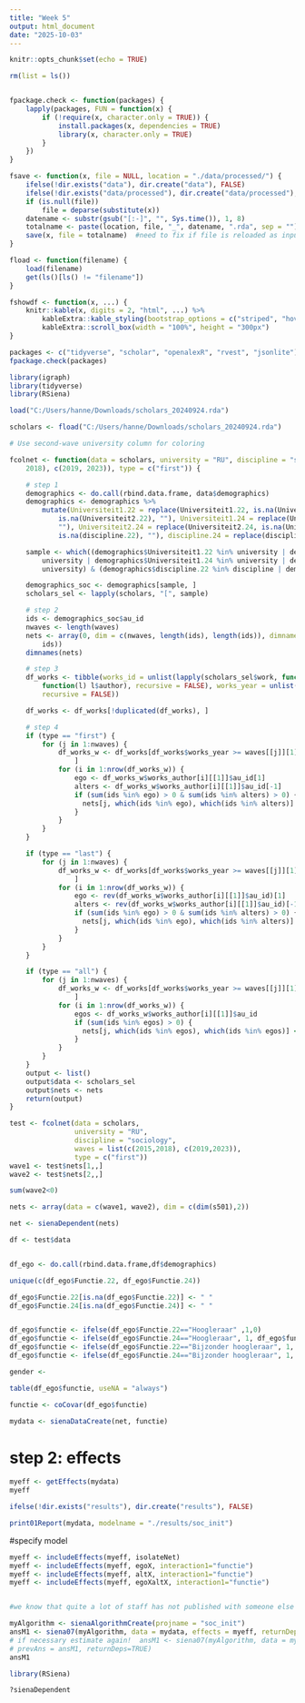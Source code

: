 ```yaml
---
title: "Week 5"
output: html_document
date: "2025-10-03"
---
```


```r
knitr::opts_chunk$set(echo = TRUE)
```


```r
rm(list = ls())


fpackage.check <- function(packages) {
    lapply(packages, FUN = function(x) {
        if (!require(x, character.only = TRUE)) {
            install.packages(x, dependencies = TRUE)
            library(x, character.only = TRUE)
        }
    })
}

fsave <- function(x, file = NULL, location = "./data/processed/") {
    ifelse(!dir.exists("data"), dir.create("data"), FALSE)
    ifelse(!dir.exists("data/processed"), dir.create("data/processed"), FALSE)
    if (is.null(file))
        file = deparse(substitute(x))
    datename <- substr(gsub("[:-]", "", Sys.time()), 1, 8)
    totalname <- paste(location, file, "_", datename, ".rda", sep = "")
    save(x, file = totalname)  #need to fix if file is reloaded as input name, not as x. 
}

fload <- function(filename) {
    load(filename)
    get(ls()[ls() != "filename"])
}

fshowdf <- function(x, ...) {
    knitr::kable(x, digits = 2, "html", ...) %>%
        kableExtra::kable_styling(bootstrap_options = c("striped", "hover")) %>%
        kableExtra::scroll_box(width = "100%", height = "300px")
}

packages <- c("tidyverse", "scholar", "openalexR", "rvest", "jsonlite")
fpackage.check(packages)

library(igraph)
library(tidyverse)
library(RSiena)
```
```r
load("C:/Users/hanne/Downloads/scholars_20240924.rda")
```

```r
scholars <- fload("C:/Users/hanne/Downloads/scholars_20240924.rda")
```

```r
# Use second-wave university column for coloring

fcolnet <- function(data = scholars, university = "RU", discipline = "sociology", waves = list(c(2015,
    2018), c(2019, 2023)), type = c("first")) {

    # step 1
    demographics <- do.call(rbind.data.frame, data$demographics)
    demographics <- demographics %>%
        mutate(Universiteit1.22 = replace(Universiteit1.22, is.na(Universiteit1.22), ""), Universiteit2.22 = replace(Universiteit2.22,
            is.na(Universiteit2.22), ""), Universiteit1.24 = replace(Universiteit1.24, is.na(Universiteit1.24),
            ""), Universiteit2.24 = replace(Universiteit2.24, is.na(Universiteit2.24), ""), discipline.22 = replace(discipline.22,
            is.na(discipline.22), ""), discipline.24 = replace(discipline.24, is.na(discipline.24), ""))

    sample <- which((demographics$Universiteit1.22 %in% university | demographics$Universiteit2.22 %in%
        university | demographics$Universiteit1.24 %in% university | demographics$Universiteit2.24 %in%
        university) & (demographics$discipline.22 %in% discipline | demographics$discipline.24 %in% discipline))

    demographics_soc <- demographics[sample, ]
    scholars_sel <- lapply(scholars, "[", sample)

    # step 2
    ids <- demographics_soc$au_id
    nwaves <- length(waves)
    nets <- array(0, dim = c(nwaves, length(ids), length(ids)), dimnames = list(wave = 1:nwaves, ids,
        ids))
    dimnames(nets)

    # step 3
    df_works <- tibble(works_id = unlist(lapply(scholars_sel$work, function(l) l$id)), works_author = unlist(lapply(scholars_sel$work,
        function(l) l$author), recursive = FALSE), works_year = unlist(lapply(scholars_sel$work, function(l) l$publication_year),
        recursive = FALSE))

    df_works <- df_works[!duplicated(df_works), ]

    # step 4
    if (type == "first") {
        for (j in 1:nwaves) {
            df_works_w <- df_works[df_works$works_year >= waves[[j]][1] & df_works$works_year <= waves[[j]][2],
                ]
            for (i in 1:nrow(df_works_w)) {
                ego <- df_works_w$works_author[i][[1]]$au_id[1]
                alters <- df_works_w$works_author[i][[1]]$au_id[-1]
                if (sum(ids %in% ego) > 0 & sum(ids %in% alters) > 0) {
                  nets[j, which(ids %in% ego), which(ids %in% alters)] <- 1
                }
            }
        }
    }

    if (type == "last") {
        for (j in 1:nwaves) {
            df_works_w <- df_works[df_works$works_year >= waves[[j]][1] & df_works$works_year <= waves[[j]][2],
                ]
            for (i in 1:nrow(df_works_w)) {
                ego <- rev(df_works_w$works_author[i][[1]]$au_id)[1]
                alters <- rev(df_works_w$works_author[i][[1]]$au_id)[-1]
                if (sum(ids %in% ego) > 0 & sum(ids %in% alters) > 0) {
                  nets[j, which(ids %in% ego), which(ids %in% alters)] <- 1
                }
            }
        }
    }

    if (type == "all") {
        for (j in 1:nwaves) {
            df_works_w <- df_works[df_works$works_year >= waves[[j]][1] & df_works$works_year <= waves[[j]][2],
                ]
            for (i in 1:nrow(df_works_w)) {
                egos <- df_works_w$works_author[i][[1]]$au_id
                if (sum(ids %in% egos) > 0) {
                  nets[j, which(ids %in% egos), which(ids %in% egos)] <- 1
                }
            }
        }
    }
    output <- list()
    output$data <- scholars_sel
    output$nets <- nets
    return(output)
}


```

```r
test <- fcolnet(data = scholars,
                university = "RU",
                discipline = "sociology",
                waves = list(c(2015,2018), c(2019,2023)),
                type = c("first"))
wave1 <- test$nets[1,,]
wave2 <- test$nets[2,,] 

sum(wave2<0)

nets <- array(data = c(wave1, wave2), dim = c(dim(s501),2))

net <- sienaDependent(nets)
```


```r
df <- test$data


df_ego <- do.call(rbind.data.frame,df$demographics) 

unique(c(df_ego$Functie.22, df_ego$Functie.24))

df_ego$Functie.22[is.na(df_ego$Functie.22)] <- " "
df_ego$Functie.24[is.na(df_ego$Functie.24)] <- " "


df_ego$functie <- ifelse(df_ego$Functie.22=="Hoogleraar" ,1,0)
df_ego$functie <- ifelse(df_ego$Functie.24=="Hoogleraar", 1, df_ego$functie)
df_ego$functie <- ifelse(df_ego$Functie.22=="Bijzonder hoogleraar", 1, df_ego$functie)
df_ego$functie <- ifelse(df_ego$Functie.24=="Bijzonder hoogleraar", 1, df_ego$functie)

gender <- 

table(df_ego$functie, useNA = "always")

functie <- coCovar(df_ego$functie)
```

```r
mydata <- sienaDataCreate(net, functie)
```


# step 2: effects

```r
myeff <- getEffects(mydata)
myeff
```
```r
ifelse(!dir.exists("results"), dir.create("results"), FALSE)

print01Report(mydata, modelname = "./results/soc_init")
```

#specify model
```r
myeff <- includeEffects(myeff, isolateNet) 
myeff <- includeEffects(myeff, egoX, interaction1="functie") 
myeff <- includeEffects(myeff, altX, interaction1="functie") 
myeff <- includeEffects(myeff, egoXaltX, interaction1="functie") 


#we know that quite a lot of staff has not published with someone else
```

```r
myAlgorithm <- sienaAlgorithmCreate(projname = "soc_init")
ansM1 <- siena07(myAlgorithm, data = mydata, effects = myeff, returnDeps = TRUE)
# if necessary estimate again!  ansM1 <- siena07(myAlgorithm, data = mydata, effects = myeff,
# prevAns = ansM1, returnDeps=TRUE)
ansM1
```
```r
library(RSiena)

?sienaDependent
```




















